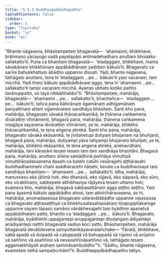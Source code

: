 ```yaml
---
title: "5.5.3 Buddhaappābādhapañha"
tableOfContents: false
sidebar:
  order: 5
type: "tipitaka"
basket: "su"
book: "mi"
---
```



<DynamicBreadcrumb />

<Division number="162" book="mi">

<Paragraph number="958" book="mi">
“Bhante nāgasena, bhāsitampetaṃ bhagavatā—  ‘ahamasmi, bhikkhave, brāhmaṇo yācayogo sadā payatapāṇi antimadehadharo anuttaro bhisakko sallakatto’ti. Puna ca bhaṇitaṃ bhagavatā—  ‘etadaggaṃ, bhikkhave, mama sāvakānaṃ bhikkhūnaṃ appābādhānaṃ yadidaṃ bākulo’ti. Bhagavato ca sarīre bahukkhattuṃ ābādho uppanno dissati. Yadi, bhante nāgasena, tathāgato anuttaro, tena hi ‘etadaggaṃ …pe…  bākulo’ti yaṃ vacanaṃ, taṃ micchā. Yadi thero bākulo appābādhānaṃ aggo, tena hi ‘ahamasmi …pe…  sallakatto’ti tampi vacanaṃ micchā. Ayampi ubhato koṭiko pañho tavānuppatto, so tayā nibbāhitabbo”ti.
</Paragraph>

<Paragraph number="959" book="mi">
“Bhāsitampetaṃ, mahārāja, bhagavatā—  ‘ahamasmi …pe…  sallakatto’ti, bhaṇitañca—  ‘etadaggaṃ …pe…  bākulo’ti, tañca pana bāhirānaṃ āgamānaṃ adhigamānaṃ pariyattīnaṃ attani vijjamānataṃ sandhāya bhāsitaṃ.
</Paragraph>

<Paragraph number="960" book="mi">
Santi kho pana, mahārāja, bhagavato sāvakā ṭhānacaṅkamikā, te ṭhānena caṅkamena divārattiṃ vītināmenti, bhagavā pana, mahārāja, ṭhānena caṅkamena nisajjāya sayanena divārattiṃ vītināmeti, ye te, mahārāja, bhikkhū ṭhānacaṅkamikā, te tena aṅgena atirekā.
</Paragraph>

<Paragraph number="961" book="mi">
Santi kho pana, mahārāja, bhagavato sāvakā ekāsanikā, te jīvitahetupi dutiyaṃ bhojanaṃ na bhuñjanti, bhagavā pana, mahārāja, dutiyampi yāva tatiyampi bhojanaṃ bhuñjati, ye te, mahārāja, bhikkhū ekāsanikā, te tena aṅgena atirekā, anekavidhāni, mahārāja, tāni kāraṇāni tesaṃ tesaṃ taṃ taṃ sandhāya bhaṇitāni. Bhagavā pana, mahārāja, anuttaro sīlena samādhinā paññāya vimuttiyā vimuttiñāṇadassanena dasahi ca balehi catūhi vesārajjehi aṭṭhārasahi buddhadhammehi chahi asādhāraṇehi ñāṇehi, kevale ca buddhavisaye taṃ sandhāya bhaṇitaṃ—  ‘ahamasmi …pe…  sallakatto’ti.
</Paragraph>

<Paragraph number="962" book="mi">
Idha, mahārāja, manussesu eko jātimā hoti, eko dhanavā, eko vijjavā, eko sippavā, eko sūro, eko vicakkhaṇo, sabbepete abhibhaviya rājāyeva tesaṃ uttamo hoti; evameva kho, mahārāja, bhagavā sabbasattānaṃ aggo jeṭṭho seṭṭho.
</Paragraph>

<Paragraph number="963" book="mi">
Yaṃ pana āyasmā bākulo appābādho ahosi, taṃ abhinīhāravasena, so hi, mahārāja, anomadassissa bhagavato udaravātābādhe uppanne vipassissa ca bhagavato aṭṭhasaṭṭhiyā ca bhikkhusatasahassānaṃ tiṇapupphakaroge uppanne sayaṃ tāpaso samāno nānābhesajjehi taṃ byādhiṃ apanetvā appābādhataṃ patto, bhaṇito ca ‘etadaggaṃ …pe…  bākulo’ti.
</Paragraph>

<Paragraph number="964" book="mi">
Bhagavato, mahārāja, byādhimhi uppajjantepi anuppajjantepi dhutaṅgaṃ ādiyantepi anādiyantepi natthi bhagavatā sadiso koci satto. Bhāsitampetaṃ, mahārāja bhagavatā devātidevena saṃyuttanikāyavaralañchake—
</Paragraph>

<Paragraph number="965" book="mi">
‘Yāvatā, bhikkhave, sattā apadā vā dvipadā vā catuppadā vā bahuppadā vā rūpino vā arūpino vā saññino vā asaññino vā nevasaññīnāsaññino vā, tathāgato tesaṃ aggamakkhāyati arahaṃ sammāsambuddho’”ti.
</Paragraph>

<Paragraph number="966" book="mi">
“Sādhu, bhante nāgasena, evametaṃ tathā sampaṭicchāmī”ti.

</Paragraph>
</Division>

<Paragraph number="967" type="center" book="mi">
Buddhaappābādhapañho tatiyo.
</Paragraph>